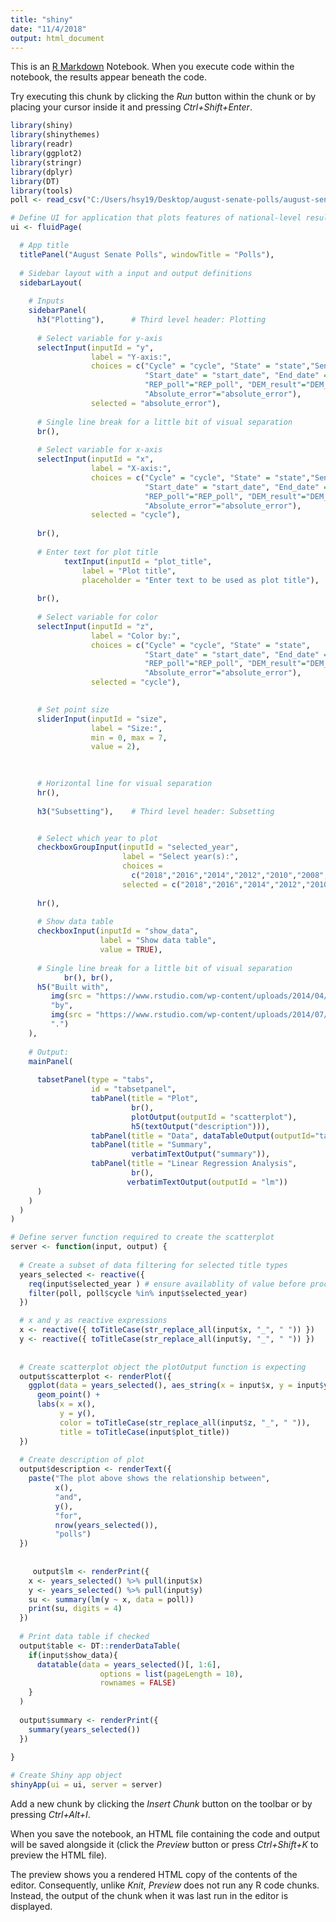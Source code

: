 ---
title: "shiny"
date: "11/4/2018"
output: html_document
---

This is an [R Markdown](http://rmarkdown.rstudio.com) Notebook. When you execute code within the notebook, the results appear beneath the code. 

Try executing this chunk by clicking the *Run* button within the chunk or by placing your cursor inside it and pressing *Ctrl+Shift+Enter*. 

```{r}
library(shiny)
library(shinythemes)
library(readr)
library(ggplot2)
library(stringr)
library(dplyr)
library(DT)
library(tools)
poll <- read_csv("C:/Users/hsy19/Desktop/august-senate-polls/august-senate-polls/august_senate_polls.csv")

# Define UI for application that plots features of national-level results of the house forecast
ui <- fluidPage(

  # App title
  titlePanel("August Senate Polls", windowTitle = "Polls"),
  
  # Sidebar layout with a input and output definitions
  sidebarLayout(
    
    # Inputs
    sidebarPanel(
      h3("Plotting"),      # Third level header: Plotting
      
      # Select variable for y-axis 
      selectInput(inputId = "y", 
                  label = "Y-axis:",
                  choices = c("Cycle" = "cycle", "State" = "state","Senate_class" = "Senate_class",
                              "Start_date" = "start_date", "End_date" = "end_date","DEM_poll"="DEM_poll", 
                              "REP_poll"="REP_poll", "DEM_result"="DEM_result", "REP_result"="REP_result", "Error"="error",
                              "Absolute_error"="absolute_error"),
                  selected = "absolute_error"),
      
      # Single line break for a little bit of visual separation
      br(),
      
      # Select variable for x-axis 
      selectInput(inputId = "x", 
                  label = "X-axis:",
                  choices = c("Cycle" = "cycle", "State" = "state","Senate_class" = "Senate_class",
                              "Start_date" = "start_date", "End_date" = "end_date","DEM_poll"="DEM_poll", 
                              "REP_poll"="REP_poll", "DEM_result"="DEM_result", "REP_result"="REP_result", "Error"="error",
                              "Absolute_error"="absolute_error"), 
                  selected = "cycle"),
      
      br(),
      
      # Enter text for plot title
            textInput(inputId = "plot_title", 
                label = "Plot title", 
                placeholder = "Enter text to be used as plot title"),
      
      br(),
      
      # Select variable for color
      selectInput(inputId = "z", 
                  label = "Color by:",
                  choices = c("Cycle" = "cycle", "State" = "state",
                              "Start_date" = "start_date", "End_date" = "end_date","DEM_poll"="DEM_poll", 
                              "REP_poll"="REP_poll", "DEM_result"="DEM_result", "REP_result"="REP_result", "Error"="error",
                              "Absolute_error"="absolute_error"), 
                  selected = "cycle"),

      
      # Set point size
      sliderInput(inputId = "size", 
                  label = "Size:", 
                  min = 0, max = 7, 
                  value = 2),
      

      
      # Horizontal line for visual separation
      hr(),
      
      h3("Subsetting"),    # Third level header: Subsetting


      # Select which year to plot
      checkboxGroupInput(inputId = "selected_year",
                         label = "Select year(s):",
                         choices =
                           c("2018","2016","2014","2012","2010","2008","2006","2004","2002","2000","1998","1996","1994","1992","1990"),
                         selected = c("2018","2016","2014","2012","2010","2008","2006","2004","2002","2000","1998","1996","1994","1992","1990")),
      
      hr(),
      
      # Show data table
      checkboxInput(inputId = "show_data",
                    label = "Show data table",
                    value = TRUE),
      
      # Single line break for a little bit of visual separation
            br(), br(),
      h5("Built with",
         img(src = "https://www.rstudio.com/wp-content/uploads/2014/04/shiny.png", height = "30px"),
         "by",
         img(src = "https://www.rstudio.com/wp-content/uploads/2014/07/RStudio-Logo-Blue-Gray.png", height = "30px"),
         ".")
    ),
    
    # Output:
    mainPanel(
      
      tabsetPanel(type = "tabs",
                  id = "tabsetpanel",
                  tabPanel(title = "Plot",
                           br(),
                           plotOutput(outputId = "scatterplot"),
                           h5(textOutput("description"))),
                  tabPanel(title = "Data", dataTableOutput(outputId="table")),
                  tabPanel(title = "Summary", 
                           verbatimTextOutput("summary")),
                  tabPanel(title = "Linear Regression Analysis", 
                           br(),
                          verbatimTextOutput(outputId = "lm"))
      )
    )
  )
)

# Define server function required to create the scatterplot
server <- function(input, output) {
  
  # Create a subset of data filtering for selected title types
  years_selected <- reactive({
    req(input$selected_year ) # ensure availablity of value before proceeding
    filter(poll, poll$cycle %in% input$selected_year)
  })

  # x and y as reactive expressions
  x <- reactive({ toTitleCase(str_replace_all(input$x, "_", " ")) })
  y <- reactive({ toTitleCase(str_replace_all(input$y, "_", " ")) })
  
  
  # Create scatterplot object the plotOutput function is expecting 
  output$scatterplot <- renderPlot({
    ggplot(data = years_selected(), aes_string(x = input$x, y = input$y, color = input$z)) +
      geom_point() +
      labs(x = x(),
           y = y(),
           color = toTitleCase(str_replace_all(input$z, "_", " ")),
           title = toTitleCase(input$plot_title))
  })
  
  # Create description of plot
  output$description <- renderText({
    paste("The plot above shows the relationship between",
          x(),
          "and",
          y(),
          "for",
          nrow(years_selected()),
          "polls")
  })
  
  
     output$lm <- renderPrint({
    x <- years_selected() %>% pull(input$x)
    y <- years_selected() %>% pull(input$y)
    su <- summary(lm(y ~ x, data = poll)) 
    print(su, digits = 4)
  })
  
  # Print data table if checked
  output$table <- DT::renderDataTable(
    if(input$show_data){
      datatable(data = years_selected()[, 1:6], 
                    options = list(pageLength = 10), 
                    rownames = FALSE)
    }
  )
  
  output$summary <- renderPrint({
    summary(years_selected())
  })
  
}

# Create Shiny app object
shinyApp(ui = ui, server = server)
```

Add a new chunk by clicking the *Insert Chunk* button on the toolbar or by pressing *Ctrl+Alt+I*.

When you save the notebook, an HTML file containing the code and output will be saved alongside it (click the *Preview* button or press *Ctrl+Shift+K* to preview the HTML file).

The preview shows you a rendered HTML copy of the contents of the editor. Consequently, unlike *Knit*, *Preview* does not run any R code chunks. Instead, the output of the chunk when it was last run in the editor is displayed.
